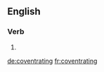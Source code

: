 
==English==

===Verb===
{{head|en}}

# {{present participle of|coventrate}}

[[de:coventrating]]
[[fr:coventrating]]